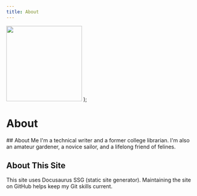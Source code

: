 ```yaml
---
title: About
---
```


  <img width="200" src="img/alva-square-200px.jpeg" />
);

# About
<Photo />
## About Me
I'm a technical writer and a former college librarian. I'm also an amateur gardener, a novice sailor, and a lifelong friend of felines.

## About This Site

This site uses Docusaurus SSG (static site generator). Maintaining the site on GitHub helps keep my Git skills current.
